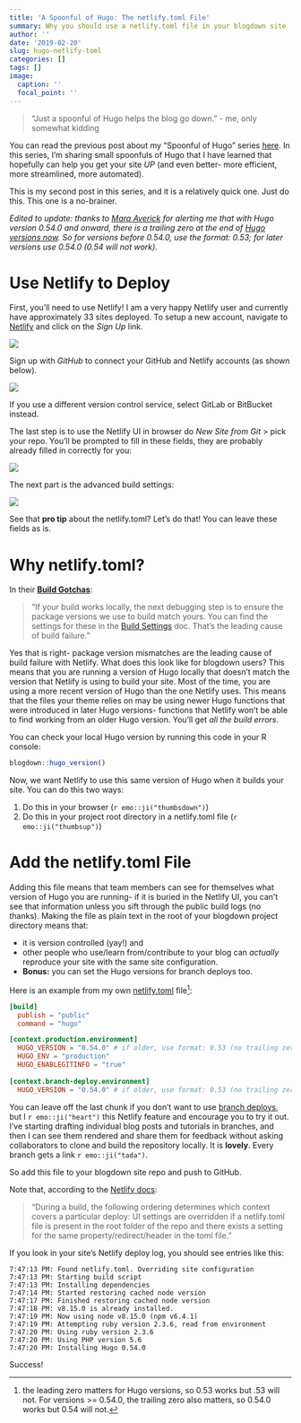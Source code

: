 ```yaml
---
title: 'A Spoonful of Hugo: The netlify.toml File'
summary: Why you should use a netlify.toml file in your blogdown site
author: ''
date: '2019-02-20'
slug: hugo-netlify-toml
categories: []
tags: []
image:
  caption: ''
  focal_point: ''
---
```


> "Just a spoonful of Hugo helps the blog go down."
- me, only somewhat kidding

You can read the previous post about my "Spoonful of Hugo" series [here](/post/2019-02-19-hugo-archetypes/hugo-archetypes/). In this series, I'm sharing small spoonfuls of Hugo that I have learned that hopefully can help you get your site _UP_ (and even better- more efficient, more streamlined, more automated).

This is my second post in this series, and it is a relatively quick one. Just do this. This one is a no-brainer. 

*Edited to update: thanks to [Mara Averick](https://twitter.com/dataandme) for alerting me that with Hugo version 0.54.0 and onward, there is a trailing zero at the end of [Hugo versions now](https://github.com/gohugoio/hugo/issues/5639). So for versions before 0.54.0, use the format: 0.53; for later versions use 0.54.0 (0.54 will not work).*

# Use Netlify to Deploy

First, you'll need to use Netlify! I am a very happy Netlify user and currently have approximately 33 sites deployed. To setup a new account, navigate to [Netlify](https://www.netlify.com/) and click on the *Sign Up* link. 

![](http://arm.rbind.io/slides/img/netlify-landing.png)

Sign up with *GitHub* to connect your GitHub and Netlify accounts (as shown below). 

![](netlify-sign-up.png)


If you use a different version control service, select GitLab or BitBucket instead.

The last step is to use the Netlify UI in browser do *New Site from Git* > pick your repo. You'll be prompted to fill in these fields, they are probably already filled in correctly for you:

![](netlify-deploy-settings.png)

The next part is the advanced build settings:

![](netlify-adv-build.png)

See that __pro tip__ about the netlify.toml? Let's do that! You can leave these fields as is.

# Why netlify.toml?

In their [__Build Gotchas__](https://www.netlify.com/docs/build-gotchas/):

> "If your build works locally, the next debugging step is to ensure the package versions we use to build match yours. You can find the settings for these in the [Build Settings](https://www.netlify.com/docs/build-settings/) doc. That’s the leading cause of build failure."

Yes that is right- package version mismatches are the leading cause of build failure with Netlify. What does this look like for blogdown users? This means that you are running a version of Hugo locally that doesn't match the version that Netlify is using to build your site. Most of the time, you are using a more recent version of Hugo than the one Netlify uses. This means that the files your theme relies on may be using newer Hugo functions that were introduced in later Hugo versions- functions that Netlify won't be able to find working from an older Hugo version. You'll get *all the build errors*.

You can check your local Hugo version by running this code in your R console:

```r
blogdown::hugo_version()
```

Now, we want Netlify to use this same version of Hugo when it builds your site. You can do this two ways:

1. Do this in your browser (`r emo::ji("thumbsdown")`)
1. Do this in your project root directory in a netlify.toml file (`r emo::ji("thumbsup")`)

# Add the netlify.toml File

Adding this file means that team members can see for themselves what version of Hugo you are running- if it is buried in the Netlify UI, you can't see that information unless you sift through the public build logs (no thanks). Making the file as plain text in the root of your blogdown project directory means that:

- it is version controlled (yay!) and 
- other people who use/learn from/contribute to your blog can *actually* reproduce your site with the same site configuration. 
- __Bonus:__ you can set the Hugo versions for branch deploys too. 

Here is an example from my own [netlify.toml](https://github.com/rbind/apreshill/blob/master/netlify.toml) file^[the leading zero matters for Hugo versions, so 0.53 works but .53 will not. For versions >= 0.54.0, the trailing zero also matters, so 0.54.0 works but 0.54 will not.]:


```toml
[build] 
  publish = "public"
  command = "hugo"

[context.production.environment]
  HUGO_VERSION = "0.54.0" # if older, use format: 0.53 (no trailing zero)
  HUGO_ENV = "production"
  HUGO_ENABLEGITINFO = "true"
  
[context.branch-deploy.environment]
  HUGO_VERSION = "0.54.0" # if older, use format: 0.53 (no trailing zero)
```

You can leave off the last chunk if you don't want to use [branch deploys](https://www.netlify.com/blog/2017/11/16/get-full-control-over-your-deployed-branches/), but I `r emo::ji("heart")` this Netlify feature and encourage you to try it out. I've starting drafting individual blog posts and tutorials in branches, and then I can see them rendered and share them for feedback without asking collaborators to clone and build the repository locally. It is __lovely__. Every branch gets a link `r emo::ji("tada")`.

So add this file to your blogdown site repo and push to GitHub.

Note that, according to the [Netlify docs](https://www.netlify.com/docs/netlify-toml-reference/):

> "During a build, the following ordering determines which context covers a particular deploy: UI settings are overridden if a netlify.toml file is present in the root folder of the repo and there exists a setting for the same property/redirect/header in the toml file."

If you look in your site's Netlify deploy log, you should see entries like this:

```
7:47:13 PM: Found netlify.toml. Overriding site configuration
7:47:13 PM: Starting build script
7:47:13 PM: Installing dependencies
7:47:14 PM: Started restoring cached node version
7:47:17 PM: Finished restoring cached node version
7:47:18 PM: v8.15.0 is already installed.
7:47:19 PM: Now using node v8.15.0 (npm v6.4.1)
7:47:19 PM: Attempting ruby version 2.3.6, read from environment
7:47:20 PM: Using ruby version 2.3.6
7:47:20 PM: Using PHP version 5.6
7:47:20 PM: Installing Hugo 0.54.0
```

Success!